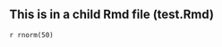 ## This is in a child Rmd file (test.Rmd)

<!-- Sergio Alías, 20230606 -->
<!-- Last modified 20230616 -->

`r rnorm(50)`